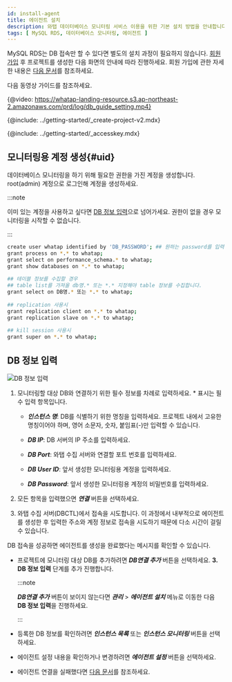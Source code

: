 ```yaml
---
id: install-agent
title: 에이전트 설치
description: 와탭 데이터베이스 모니터링 서비스 이용을 위한 기본 설치 방법을 안내합니다.
tags: [ MySQL RDS, 데이터베이스 모니터링, 에이전트 ]
---
```



MySQL RDS는 DB 접속만 할 수 있다면 별도의 설치 과정이 필요하지 않습니다. [회원 가입](https://www.whatap.io/ko/signup/) 후 프로젝트를 생성한 다음 화면의 안내에 따라 진행하세요. 회원 가입에 관한 자세한 내용은 [다음 문서](account/account-manage)를 참조하세요.

다음 동영상 가이드를 참조하세요.

{@video: https://whatap-landing-resource.s3.ap-northeast-2.amazonaws.com/prd/log/db_guide_setting.mp4}

{@include: ../getting-started/_create-project-v2.mdx} 

{@include: ../getting-started/_accesskey.mdx}

## 모니터링용 계정 생성{#uid}

데이터베이스 모니터링을 하기 위해 필요한 권한을 가진 계정을 생성합니다. root(admin) 계정으로 로그인해 계정을 생성하세요.

:::note

이미 있는 계정을 사용하고 싶다면 [DB 정보 입력](#create-db-user)으로 넘어가세요. 권한이 없을 경우 모니터링을 시작할 수 없습니다.

:::

<!-- MySQL -->
```bash showLineNumbers
create user whatap identified by 'DB_PASSWORD'; ## 원하는 password를 입력하세요.
grant process on *.* to whatap;
grant select on performance_schema.* to whatap;
grant show databases on *.* to whatap;
 
## 테이블 정보를 수집할 경우
## table list를 가져올 db명.* 또는 *.* 지정해야 table 정보를 수집합니다.
grant select on DB명.* 또는 *.* to whatap;
 
## replication 사용시
grant replication client on *.* to whatap;
grant replication slave on *.* to whatap;
 
## kill session 사용시
grant super on *.* to whatap;
```

## DB 정보 입력

![DB 정보 입력](/img/mysql-rds-db-info.png)

1. 모니터링할 대상 DB와 연결하기 위한 필수 정보를 차례로 입력하세요. <span class='vslow'>*</span> 표시는 필수 입력 항목입니다.

    * ***인스턴스 명***: DB를 식별하기 위한 명칭을 입력하세요. 프로젝트 내에서 고유한 명칭이어야 하며, 영어 소문자, 숫자, 붙임표(-)만 입력할 수 있습니다.

    * ***DB IP***: DB 서버의 IP 주소를 입력하세요.

    * ***DB Port***: 와탭 수집 서버와 연결할 포트 번호를 입력하세요.

    * ***DB User ID***: 앞서 생성한 모니터링용 계정을 입력하세요.

    * ***DB Password***: 앞서 생성한 모니터링용 계정의 비밀번호를 입력하세요.

2. 모든 항목을 입력했으면 ***연결*** 버튼을 선택하세요.

3. 와탭 수집 서버(DBCTL)에서 접속을 시도합니다. 이 과정에서 내부적으로 에이전트를 생성한 후 입력한 주소와 계정 정보로 접속을 시도하기 때문에 다소 시간이 걸릴 수 있습니다.

DB 접속을 성공하면 에이전트를 생성을 완료했다는 메시지를 확인할 수 있습니다.

* 프로젝트에 모니터링 대상 DB를 추가하려면 ***DB연결 추가*** 버튼을 선택하세요. **3. DB 정보 입력** 단계를 추가 진행합니다.

  :::note

  ***DB연결 추가*** 버튼이 보이지 않는다면 ***관리*** > ***에이전트 설치*** 메뉴로 이동한 다음 **DB 정보 입력**을 진행하세요.

  :::

* 등록한 DB 정보를 확인하려면 ***인스턴스 목록*** 또는 ***인스턴스 모니터링*** 버튼을 선택하세요.

* 에이전트 설정 내용을 확인하거나 변경하려면 ***에이전트 설정*** 버튼을 선택하세요.

* 에이전트 연결을 실패했다면 [다음 문서](troubleshooting)를 참조하세요.
